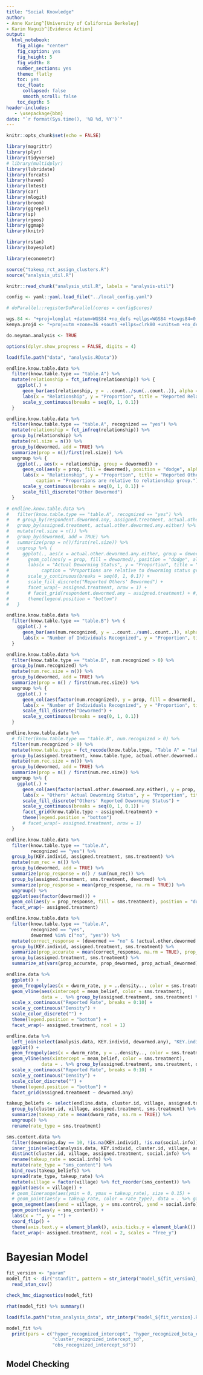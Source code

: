 ```yaml
---
title: "Social Knowledge"
author:
- Anne Karing^[University of California Berkeley]
- Karim Naguib^[Evidence Action]
output:
  html_notebook:
    fig_align: "center"
    fig_caption: yes
    fig_height: 5
    fig_width: 8
    number_sections: yes
    theme: flatly
    toc: yes
    toc_float:
      collapsed: false
      smooth_scroll: false
    toc_depth: 5
header-includes:
   - \usepackage{bbm}
date: "`r format(Sys.time(), '%B %d, %Y')`"
---
```


```r
knitr::opts_chunk$set(echo = FALSE)
```

```r
library(magrittr)
library(plyr)
library(tidyverse)
# library(multidplyr)
library(lubridate)
library(forcats)
library(haven)
library(lmtest)
library(car)
library(mlogit)
library(broom)
library(ggrepel)
library(sp)
library(rgeos)
library(ggmap)
library(knitr)

library(rstan)
library(bayesplot)

library(econometr)

source("takeup_rct_assign_clusters.R")
source("analysis_util.R")

knitr::read_chunk("analysis_util.R", labels = "analysis-util")

config <- yaml::yaml.load_file("../local_config.yaml")

# doParallel::registerDoParallel(cores = config$cores)

wgs.84 <- "+proj=longlat +datum=WGS84 +no_defs +ellps=WGS84 +towgs84=0,0,0"
kenya.proj4 <- "+proj=utm +zone=36 +south +ellps=clrk80 +units=m +no_defs"

do.neyman.analysis <- TRUE

options(dplyr.show_progress = FALSE, digits = 4)
```

```r
load(file.path("data", "analysis.RData"))
```

```r
endline.know.table.data %>% 
  filter(know.table.type == "table.A") %>% 
  mutate(relationship = fct_infreq(relationship)) %>% {
    ggplot(.) +
      geom_bar(aes(relationship, y = ..count../sum(..count..)), alpha = 0.5, color = "black") + 
      labs(x = "Relationship", y = "Proportion", title = "Reported Relationships", subtitle = "Table A only", caption = sprintf("Number of knowledge queries: %d", nrow(.))) +
      scale_y_continuous(breaks = seq(0, 1, 0.1))
  }
```

```r
endline.know.table.data %>% 
  filter(know.table.type == "table.A", recognized == "yes") %>% 
  mutate(relationship = fct_infreq(relationship)) %>% 
  group_by(relationship) %>% 
  mutate(rel.size = n()) %>% 
  group_by(dewormed, add = TRUE) %>% 
  summarize(prop = n()/first(rel.size)) %>% 
  ungroup %>% {
    ggplot(., aes(x = relationship, group = dewormed)) +
      geom_col(aes(y = prop, fill = dewormed), position = "dodge", alpha = 0.5, color = "black") + 
      labs(x = "Relationship", y = "Proportion", title = "Reported Others' Deworming", subtitle = "Table A only",
           caption = "Proportions are relative to relationship group.") +
      scale_y_continuous(breaks = seq(0, 1, 0.1)) +
      scale_fill_discrete("Other Dewormed")
  }
```

```r
# endline.know.table.data %>% 
#   filter(know.table.type == "table.A", recognized == "yes") %>% 
#   # group_by(respondent.dewormed.any, assigned.treatment, actual.other.dewormed.any.either) %>% 
#   group_by(assigned.treatment, actual.other.dewormed.any.either) %>% 
#   mutate(rel.size = n()) %>% 
#   group_by(dewormed, add = TRUE) %>% 
#   summarize(prop = n()/first(rel.size)) %>% 
#   ungroup %>% {
#     ggplot(., aes(x = actual.other.dewormed.any.either, group = dewormed)) +
#       geom_col(aes(y = prop, fill = dewormed), position = "dodge", alpha = 0.5, color = "black") + 
#       labs(x = "Actual Deworming Status", y = "Proportion", title = "Reported and Actual Others' Deworming", subtitle = "Table A only",
#            caption = "Proportions are relative to deworming status group.") +
#       scale_y_continuous(breaks = seq(0, 1, 0.1)) +
#       scale_fill_discrete("Reported Others' Dewormed") +
#       facet_wrap(~ assigned.treatment, nrow = 1) +
#       # facet_grid(respondent.dewormed.any ~ assigned.treatment) + #, nrow = 1) +
#       theme(legend.position = "bottom")
#   }
```

```r
endline.know.table.data %>% 
  filter(know.table.type == "table.B") %>% { 
    ggplot(.) +
      geom_bar(aes(num.recognized, y = ..count../sum(..count..)), alpha = 0.5, color = "black") + 
      labs(x = "Number of Individuals Recognized", y = "Proportion", title = "Recognized in Pairs", subtitle = "Table B only", caption = sprintf("Number of knowledge queries: %d", nrow(.))) 
  }
```

```r
endline.know.table.data %>% 
  filter(know.table.type == "table.B", num.recognized > 0) %>%
  group_by(num.recognized) %>% 
  mutate(num.rec.size = n()) %>% 
  group_by(dewormed, add = TRUE) %>% 
  summarize(prop = n() / first(num.rec.size)) %>% 
  ungroup %>% { 
    ggplot(.) +
      geom_col(aes(factor(num.recognized), y = prop, fill = dewormed), position = "dodge", alpha = 0.5, color = "black") + 
      labs(x = "Number of Individuals Recognized", y = "Proportion", title = "Reported Others' Deworming (In Pairs)", subtitle = "Table B only", caption = "Proportions are relative to relationship group.") +
      scale_fill_discrete("Dewormed") +
      scale_y_continuous(breaks = seq(0, 1, 0.1))
  }
```

```r
endline.know.table.data %>% 
  # filter(know.table.type == "table.B", num.recognized > 0) %>%
  filter(num.recognized > 0) %>%
  mutate(know.table.type = fct_recode(know.table.type, "Table A" = "table.A", "Table B" = "table.B")) %>% 
  group_by(assigned.treatment, know.table.type, actual.other.dewormed.any.either) %>% 
  mutate(num.rec.size = n()) %>% 
  group_by(dewormed, add = TRUE) %>% 
  summarize(prop = n() / first(num.rec.size)) %>% 
  ungroup %>% { 
    ggplot(.) +
      geom_col(aes(factor(actual.other.dewormed.any.either), y = prop, fill = dewormed), position = "dodge", alpha = 0.5, color = "black") + 
      labs(x = "Others' Actual Deworming Status", y = "Proportion", title = "Reported and Actual Others' Deworming", caption = "Proportions are relative to facet and actual deworming status groups.") +
      scale_fill_discrete("Others' Reported Deworming Status") +
      scale_y_continuous(breaks = seq(0, 1, 0.1)) +
      facet_grid(know.table.type ~ assigned.treatment) +
      theme(legend.position = "bottom")
      # facet_wrap(~ assigned.treatment, nrow = 1)
  }
```

```r
endline.know.table.data %>% 
  filter(know.table.type == "table.A", 
         recognized == "yes") %>% 
  group_by(KEY.individ, assigned.treatment, sms.treatment) %>% 
  mutate(num_rec = n()) %>% 
  group_by(dewormed, add = TRUE) %>% 
  summarize(prop_response = n() / sum(num_rec)) %>%
  group_by(assigned.treatment, sms.treatment, dewormed) %>% 
  summarize(prop_response = mean(prop_response, na.rm = TRUE)) %>%
  ungroup() %>% 
  ggplot(aes(factor(dewormed))) +
  geom_col(aes(y = prop_response, fill = sms.treatment), position = "dodge") +
  facet_wrap(~ assigned.treatment)

endline.know.table.data %>% 
  filter(know.table.type == "table.A", 
         recognized == "yes", 
         dewormed %in% c("no", "yes")) %>% 
  mutate(correct_response = (dewormed == "no" & !actual.other.dewormed.any.either) | (dewormed == "yes" & actual.other.dewormed.any.either)) %>% 
  group_by(KEY.individ, assigned.treatment, sms.treatment) %>% 
  summarize(prop_accurate = mean(correct_response, na.rm = TRUE), prop_dewormed = mean(dewormed == "yes"), prop_actual_dewormed = mean(actual.other.dewormed.any.either)) %>% 
  group_by(assigned.treatment, sms.treatment) %>%
  summarize_at(vars(prop_accurate, prop_dewormed, prop_actual_dewormed), funs(mean(., na.rm = TRUE)))
```

```r
endline.data %>% 
  ggplot() +
  geom_freqpoly(aes(x = dworm_rate, y = ..density.., color = sms.treatment), binwidth = 1) +
  geom_vline(aes(xintercept = mean_belief, color = sms.treatment), 
             data = . %>% group_by(assigned.treatment, sms.treatment) %>% summarize(mean_belief = mean(dworm_rate, na.rm = TRUE))) +
  scale_x_continuous("Reported Rate", breaks = 0:10) +
  scale_y_continuous("Density") +
  scale_color_discrete("") +
  theme(legend.position = "bottom") +
  facet_wrap(~ assigned.treatment, ncol = 1)  

endline.data %>% 
  left_join(select(analysis.data, KEY.individ, dewormed.any), "KEY.individ") %>% 
  ggplot() +
  geom_freqpoly(aes(x = dworm_rate, y = ..density.., color = sms.treatment), binwidth = 1) +
  geom_vline(aes(xintercept = mean_belief, color = sms.treatment), 
             data = . %>% group_by(assigned.treatment, sms.treatment, dewormed.any) %>% summarize(mean_belief = mean(dworm_rate, na.rm = TRUE))) +
  scale_x_continuous("Reported Rate", breaks = 0:10) +
  scale_y_continuous("Density") +
  scale_color_discrete("") +
  theme(legend.position = "bottom") +
  facet_grid(assigned.treatment ~ dewormed.any)  
```

```r
takeup_beliefs <- select(endline.data, cluster.id, village, assigned.treatment, sms.treatment, dworm_rate) %>% 
  group_by(cluster.id, village, assigned.treatment, sms.treatment) %>% 
  summarize(takeup_rate = mean(dworm_rate, na.rm = TRUE)) %>% 
  ungroup() %>% 
  rename(rate_type = sms.treatment)

sms.content.data %>% 
  filter(deworming.day == 10, !is.na(KEY.individ), !is.na(social.info)) %>% 
  inner_join(select(analysis.data, KEY.individ, cluster.id, village, assigned.treatment), "KEY.individ") %>% 
  distinct(cluster.id, village, assigned.treatment, social.info) %>% 
  rename(takeup_rate = social.info) %>% 
  mutate(rate_type = "sms_content") %>% 
  bind_rows(takeup_beliefs) %>% 
  spread(rate_type, takeup_rate) %>% 
  mutate(village = factor(village) %>% fct_reorder(sms_content)) %>% 
  ggplot(aes(x = village)) +
  # geom_linerange(aes(ymin = 0, ymax = takeup_rate), size = 0.15) +
  # geom_point(aes(y = takeup_rate, color = rate_type), data = . %>% gather(rate_type, takeup_rate) %>% filter(rate_type != "sms_content")) +
  geom_segment(aes(xend = village, y = sms.control, yend = social.info), arrow = arrow(length = unit(0.125, "cm"))) +
  geom_point(aes(y = sms_content)) +
  labs(x = "", y = "") +
  coord_flip() +
  theme(axis.text.y = element_blank(), axis.ticks.y = element_blank()) +
  facet_wrap(~ assigned.treatment, ncol = 2, scales = "free_y")
```

# Bayesian Model

```r
fit_version <- "param"
model_fit <- dir("stanfit", pattern = str_interp("model_${fit_version}_\\d+.csv"), full.names = TRUE) %>%
  read_stan_csv()

check_hmc_diagnostics(model_fit)

rhat(model_fit) %>% summary()

load(file.path("stan_analysis_data", str_interp("model_${fit_version}.RData")))
```

```r
model_fit %>% 
  print(pars = c("hyper_recognized_intercept", "hyper_recognized_beta_cluster_size", 
                 "cluster_recognized_intercept_sd",
                 "obs_recognized_intercept_sd"))
```

## Model Checking